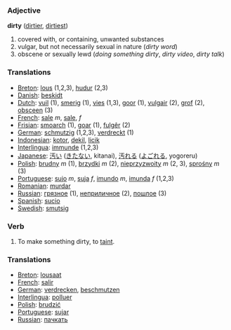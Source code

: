 === Adjective ===
'''dirty''' ([[dirtier]], [[dirtiest]])

#covered with, or containing, unwanted substances
#vulgar, but not necessarily sexual in nature (''dirty word'')
#obscene or sexually lewd (''doing something dirty'', ''dirty video'', ''dirty talk'')

=== Translations ===
*[[Breton]]: [[lous]] (1,2,3), [[hudur]] (2,3)
*[[Danish]]: [[beskidt]]
*[[Dutch]]: [[vuil]] (1), [[smerig]] (1), [[vies]] (1,3), [[goor]] (1), [[vulgair]] (2), [[grof]] (2), [[obsceen]] (3)
*[[French]]: [[sal]]e ''m'', [[sale]], ''f''
*[[Frisian]]: [[smoarch]] (1), [[goar]] (1), [[fulgêr]] (2)
*[[German]]: [[schmutzig]] (1,2,3), [[verdreckt]] (1)
*[[Indonesian]]: [[kotor]], [[dekil]], [[licik]]
*[[Interlingua]]: [[immunde]] (1,2,3)
*[[Japanese]]: [[汚い]] ([[きたない]], kitanai), [[汚れる]] ([[よごれる]], yogoreru)
*[[Polish]]: [[brudny]] ''m'' (1), [[brzydki]] ''m'' (2), [[nieprzyzwoity]] ''m'' (2, 3), [[sprośny]] ''m'' (3)
*[[Portuguese]]: [[sujo]] ''m'', [[suja]] ''f'', [[imundo]] ''m'', [[imunda]] ''f'' (1,2,3)
*[[Romanian]]: [[murdar]]
*[[Russian]]: [[грязное]] (1), [[неприличное]] (2), [[пошлое]] (3)
*[[Spanish]]: [[sucio]]
*[[Swedish]]: [[smutsig]]

===Verb===

#To make something dirty, to [[taint]].
=== Translations ===
*[[Breton]]: [[lousaat]]
*[[French]]: [[salir]]
*[[German]]: [[verdrecken]], [[beschmutzen]]
*[[Interlingua]]: [[polluer]]
*[[Polish]]: [[brudzić]]
*[[Portuguese]]: [[sujar]]
*[[Russian]]: [[пачкать]]